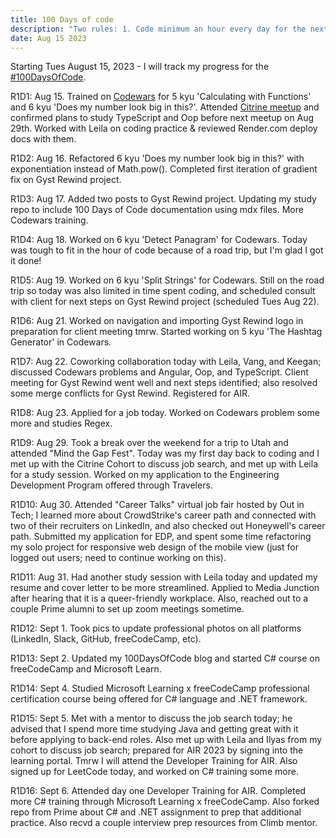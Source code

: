 ```yaml
---
title: 100 Days of code
description: "Two rules: 1. Code minimum an hour every day for the next 100 days. 2. Track your progress every day with this post."
date: Aug 15 2023
---
```

Starting Tues August 15, 2023 - I will track my progress for the [#100DaysOfCode](https://www.100daysofcode.com/).

R1D1: Aug 15. Trained on [Codewars](https://www.codewars.com/users/min-dles_/completed_solutions) for 5 kyu 'Calculating with Functions' and 6 kyu 'Does my number look big in this?'. Attended [Citrine meetup](https://docs.google.com/spreadsheets/d/15SH0JMGRrjif32M53CBCwyulkIl03d8bDZ56ZzA3n0E/edit#gid=201164893) and confirmed plans to study TypeScript and Oop before next meetup on Aug 29th. Worked with Leila on coding practice & reviewed Render.com deploy docs with them.

R1D2: Aug 16. Refactored 6 kyu 'Does my number look big in this?' with exponentiation instead of Math.pow(). Completed first iteration of gradient fix on Gyst Rewind project.

R1D3: Aug 17. Added two posts to Gyst Rewind project. Updating my study repo to include 100 Days of Code documentation using mdx files. More Codewars training.

R1D4: Aug 18. Worked on 6 kyu 'Detect Panagram' for Codewars. Today was tough to fit in the hour of code because of a road trip, but I'm glad I got it done! 

R1D5: Aug 19. Worked on 6 kyu 'Split Strings' for Codewars. Still on the road trip so today was also limited in time spent coding, and scheduled consult with client for next steps on Gyst Rewind project (scheduled Tues Aug 22).

R1D6: Aug 21. Worked on navigation and importing Gyst Rewind logo in preparation for client meeting tmrw. Started working on 5 kyu 'The Hashtag Generator' in Codewars.

R1D7: Aug 22. Coworking collaboration today with Leila, Vang, and Keegan; discussed Codewars problems and Angular, Oop, and TypeScript. Client meeting for Gyst Rewind went well and next steps identified; also resolved some merge conflicts for Gyst Rewind. Registered for AIR.

R1D8: Aug 23. Applied for a job today. Worked on Codewars problem some more and studies Regex.

R1D9: Aug 29. Took a break over the weekend for a trip to Utah and attended "Mind the Gap Fest". Today was my first day back to coding and I met up with the Citrine Cohort to discuss job search, and met up with Leila for a study session. Worked on my application to the Engineering Development Program offered through Travelers. 

R1D10: Aug 30. Attended "Career Talks" virtual job fair hosted by Out in Tech; I learned more about CrowdStrike's career path and connected with two of their recruiters on LinkedIn, and also checked out Honeywell's career path. Submitted my application for EDP, and spent some time refactoring my solo project for responsive web design of the mobile view (just for logged out users; need to continue working on this).

R1D11: Aug 31. Had another study session with Leila today and updated my resume and cover letter to be more streamlined. Applied to Media Junction after hearing that it is a queer-friendly workplace. Also, reached out to a couple Prime alumni to set up zoom meetings sometime. 

R1D12: Sept 1. Took pics to update professional photos on all platforms (LinkedIn, Slack, GitHub, freeCodeCamp, etc).

R1D13: Sept 2. Updated my 100DaysOfCode blog and started C# course on freeCodeCamp and Microsoft Learn.

R1D14: Sept 4. Studied Microsoft Learning x freeCodeCamp professional certification course being offered for C# language and .NET framework.

R1D15: Sept 5. Met with a mentor to discuss the job search today; he advised that I spend more time studying Java and getting great with it before applying to back-end roles. Also met up with Leila and Ilyas from my cohort to discuss job search; prepared for AIR 2023 by signing into the learning portal. Tmrw I will attend the Developer Training for AIR. Also signed up for LeetCode today, and worked on C# training some more. 

R1D16: Sept 6. Attended day one Developer Training for AIR. Completed more C# training through Microsoft Learning x freeCodeCamp. Also forked repo from Prime about C# and .NET assignment to prep that additional practice. Also recvd a couple interview prep resources from Climb mentor.